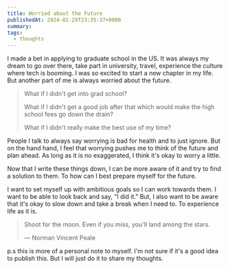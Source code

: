 ```yaml
---
title: Worried about the Future
publishedAt: 2024-02-29T23:35:37+0800
summary: 
tags:
  - thoughts
---
```


I made a bet in applying to graduate school in the US. It was always my dream to go over there, take part in university, travel, experience the culture where tech is booming. I was so excited to start a new chapter in my life. But another part of me is always worried about the future. 

> What if I didn't get into grad school?
> 
> What if I didn't get a good job after that which would make the high school fees go down the drain? 
> 
> What if I didn't really make the best use of my time?

People I talk to always say worrying is bad for health and to just ignore. But on the hand hand, I feel that worrying pushes me to think of the future and plan ahead. As long as it is no exaggerated, I think it's okay to worry a little.

Now that I write these things down, I can be more aware of it and try to find a solution to them. To how can I best prepare myself for the future. 

I want to set myself up with ambitious goals so I can work towards them. I want to be able to look back and say, "I did it." But, I also want to be aware that it's okay to slow down and take a break when I need to. To experience life as it is.

> Shoot for the moon. Even if you miss, you'll land among the stars.
>
> ― Norman Vincent Peale

p.s this is more of a personal note to myself. I'm not sure if it's a good idea to publish this. But I will just do it to share my thoughts. 
